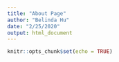 ```yaml
---
title: "About Page"
author: "Belinda Hu"
date: "2/25/2020"
output: html_document
---
```


```r
knitr::opts_chunk$set(echo = TRUE)
```


